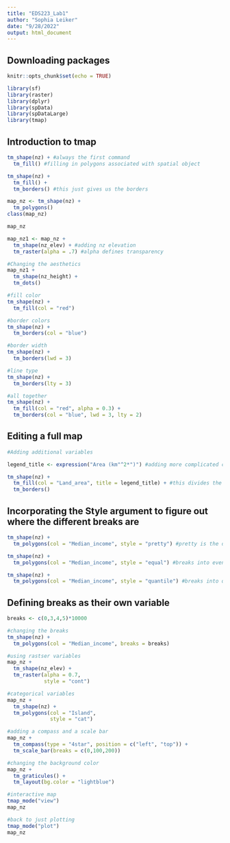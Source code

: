 ```yaml
---
title: "EDS223_Lab1"
author: "Sophia Leiker"
date: "9/28/2022"
output: html_document
---
```


## Downloading packages
```r
knitr::opts_chunk$set(echo = TRUE)

library(sf)
library(raster)
library(dplyr)
library(spData)
library(spDataLarge)
library(tmap)
```


## Introduction to tmap
```r
tm_shape(nz) + #always the first command
  tm_fill() #filling in polygons associated with spatial object

tm_shape(nz) +
  tm_fill() +
  tm_borders() #this just gives us the borders

map_nz <- tm_shape(nz) +
  tm_polygons()
class(map_nz)

map_nz

```


```r
map_nz1 <- map_nz +
  tm_shape(nz_elev) + #adding nz elevation
  tm_raster(alpha = .7) #alpha defines transparency
```

```r
#Changing the aesthetics
map_nz1 +
  tm_shape(nz_height) +
  tm_dots()

#fill color
tm_shape(nz) +
  tm_fill(col = "red")

#border colors
tm_shape(nz) +
  tm_borders(col = "blue")

#border width
tm_shape(nz) +
  tm_borders(lwd = 3)

#line type
tm_shape(nz) +
  tm_borders(lty = 3)

#all together
tm_shape(nz) +
  tm_fill(col = "red", alpha = 0.3) +
  tm_borders(col = "blue", lwd = 3, lty = 2)

```

## Editing a full map

```r
#Adding additional variables

legend_title <- expression("Area (km"^2*")") #adding more complicated character vectors

tm_shape(nz) +
  tm_fill(col = "Land_area", title = legend_title) + #this divides the input values into bins of equal ranges
  tm_borders()
```

## Incorporating the Style argument to figure out where the different breaks are

```r
tm_shape(nz) +
  tm_polygons(col = "Median_income", style = "pretty") #pretty is the default, rounds breaks into evenly spaced full numbers 

tm_shape(nz) +
  tm_polygons(col = "Median_income", style = "equal") #breaks into evenly spaced bins from the whole dataset

tm_shape(nz) +
  tm_polygons(col = "Median_income", style = "quantile") #breaks into quantiles

```

## Defining breaks as their own variable

```r
breaks <- c(0,3,4,5)*10000

#changing the breaks
tm_shape(nz) +
  tm_polygons(col = "Median_income", breaks = breaks)

#using rastser variables
map_nz +
  tm_shape(nz_elev) +
  tm_raster(alpha = 0.7, 
            style = "cont")

#categorical variables 
map_nz +
  tm_shape(nz) +
  tm_polygons(col = "Island",
              style = "cat")

#adding a compass and a scale bar
map_nz +
  tm_compass(type = "4star", position = c("left", "top")) +
  tm_scale_bar(breaks = c(0,100,200))

#changing the background color
map_nz +
  tm_graticules() +
  tm_layout(bg.color = "lightblue")

#interactive map
tmap_mode("view")
map_nz

#back to just plotting
tmap_mode("plot")
map_nz
```


